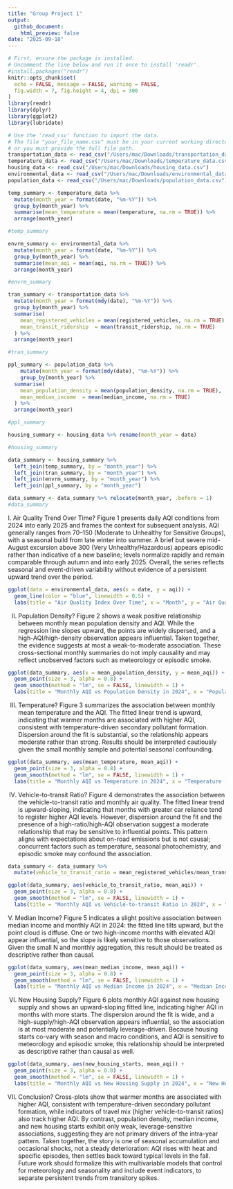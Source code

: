 ```yaml
---
title: "Group Project 1"
output:
  github_document:
    html_preview: false
date: "2025-09-18"
---
```


```r
# First, ensure the package is installed.
# Uncomment the line below and run it once to install 'readr'.
#install.packages("readr")
knitr::opts_chunk$set(
  echo = FALSE, message = FALSE, warning = FALSE,
  fig.width = 7, fig.height = 4, dpi = 300
)
library(readr)
library(dplyr)
library(ggplot2)
library(lubridate)

# Use the 'read_csv' function to import the data.
# The file "your_file_name.csv" must be in your current working directory,
# or you must provide the full file path.
transportation_data <- read_csv("/Users/mac/Downloads/transportation_data.csv")
temperature_data <- read_csv("/Users/mac/Downloads/temperature_data.csv")
housing_data <- read_csv("/Users/mac/Downloads/housing_data.csv")
environmental_data <- read_csv("/Users/mac/Downloads/environmental_data.csv")
population_data <- read_csv("/Users/mac/Downloads/population_data.csv")
```

```r
temp_summary <- temperature_data %>%
  mutate(month_year = format(date, "%m-%Y")) %>%
  group_by(month_year) %>%
  summarise(mean_temperature = mean(temperature, na.rm = TRUE)) %>%
  arrange(month_year)

#temp_summary
```

```r
envrm_summary <- environmental_data %>%
  mutate(month_year = format(date, "%m-%Y")) %>%
  group_by(month_year) %>%
  summarise(mean_aqi = mean(aqi, na.rm = TRUE)) %>%
  arrange(month_year)

#envrm_summary
```

```r
tran_summary <- transportation_data %>%
  mutate(month_year = format(mdy(date), "%m-%Y")) %>%
  group_by(month_year) %>%
  summarise(
    mean_registered_vehicles = mean(registered_vehicles, na.rm = TRUE),
    mean_transit_ridership  = mean(transit_ridership, na.rm = TRUE)
  ) %>%
  arrange(month_year)

#tran_summary
```

```r
ppl_summary <- population_data %>%
    mutate(month_year = format(mdy(date), "%m-%Y")) %>%
    group_by(month_year) %>%
  summarise(
    mean_population_density = mean(population_density, na.rm = TRUE),
    mean_median_income  = mean(median_income, na.rm = TRUE)
  ) %>%
  arrange(month_year)

#ppl_summary
```

```r
housing_summary <- housing_data %>% rename(month_year = date)

#housing_summary
```

```r
data_summary <- housing_summary %>%
  left_join(temp_summary, by = "month_year") %>%
  left_join(tran_summary, by = "month_year") %>%
  left_join(envrm_summary, by = "month_year") %>%
  left_join(ppl_summary, by = "month_year")

data_summary <- data_summary %>% relocate(month_year, .before = 1)
#data_summary
```



I. Air Quality Trend Over Time? 
Figure 1 presents daily AQI conditions from 2024 into early 2025 and frames the context for subsequent analysis. AQI generally ranges from 70–150 (Moderate to Unhealthy for Sensitive Groups), with a seasonal build from late winter into summer. A brief but severe mid-August excursion above 300 (Very Unhealthy/Hazardous) appears episodic rather than indicative of a new baseline; levels normalize rapidly and remain comparable through autumn and into early 2025. Overall, the series reflects seasonal and event-driven variability without evidence of a persistent upward trend over the period.

```r
ggplot(data = environmental_data, aes(x = date, y = aqi)) +
  geom_line(color = "blue", linewidth = 0.5) +
  labs(title = "Air Quality Index Over Time", x = "Month", y = "Air Quality Index") 
```


II. Population Density?
Figure 2 shows a weak positive relationship between monthly mean population density and AQI. While the regression line slopes upward, the points are widely dispersed, and a high-AQI/high-density observation appears influential. Taken together, the evidence suggests at most a weak-to-moderate association. These cross-sectional monthly summaries do not imply causality and may reflect unobserved factors such as meteorology or episodic smoke.

```r
ggplot(data_summary, aes(x = mean_population_density, y = mean_aqi)) +
  geom_point(size = 3, alpha = 0.8) +
  geom_smooth(method = "lm", se = FALSE, linewidth = 1) +
  labs(title = "Monthly AQI vs Population Density in 2024", x = "Population Density", y = "Air Quality Index")
```


III. Temperature?
Figure 3 summarizes the association between monthly mean temperature and the AQI. The fitted linear trend is upward, indicating that warmer months are associated with higher AQI, consistent with temperature-driven secondary pollutant formation. Dispersion around the fit is substantial, so the relationship appears moderate rather than strong. Results should be interpreted cautiously given the small monthly sample and potential seasonal confounding.

```r
ggplot(data_summary, aes(mean_temperature, mean_aqi)) +
  geom_point(size = 3, alpha = 0.8) +
  geom_smooth(method = "lm", se = FALSE, linewidth = 1) +
  labs(title = "Monthly AQI vs Temperature in 2024", x = "Temperature (°F)", y = "Air Quality Index")
```


IV. Vehicle-to-transit Ratio?
Figure 4 demonstrates the association between the vehicle-to-transit ratio and monthly air quality. The fitted linear trend is upward-sloping, indicating that months with greater car reliance tend to register higher AQI levels. However, dispersion around the fit and the presence of a high-ratio/high-AQI observation suggest a moderate relationship that may be sensitive to influential points. This pattern aligns with expectations about on-road emissions but is not causal; concurrent factors such as temperature, seasonal photochemistry, and episodic smoke may confound the association.

```r
data_summary <- data_summary %>%
  mutate(vehicle_to_transit_ratio = mean_registered_vehicles/mean_transit_ridership)

ggplot(data_summary, aes(vehicle_to_transit_ratio, mean_aqi)) +
  geom_point(size = 3, alpha = 0.8) +
  geom_smooth(method = "lm", se = FALSE, linewidth = 1) +
  labs(title = "Monthly AQI vs Vehicle-to-transit Ratio in 2024", x = "Vehicle-to-transit Ratio", y = "Air Quality Index")
```


V. Median Income?
Figure 5 indicates a slight positive association between median income and monthly AQI in 2024: the fitted line tilts upward, but the point cloud is diffuse. One or two high-income months with elevated AQI appear influential, so the slope is likely sensitive to those observations. Given the small N and monthly aggregation, this result should be treated as descriptive rather than causal.

```r
ggplot(data_summary, aes(mean_median_income, mean_aqi)) +
  geom_point(size = 3, alpha = 0.8) +
  geom_smooth(method = "lm", se = FALSE, linewidth = 1) +
  labs(title = "Monthly AQI vs Median Income in 2024", x = "Median Income ($)", y = "Air Quality Index")
```


VI. New Housing Supply?
Figure 6 plots monthly AQI against new housing supply and shows an upward-sloping fitted line, indicating higher AQI in months with more starts. The dispersion around the fit is wide, and a high-supply/high-AQI observation appears influential, so the association is at most moderate and potentially leverage-driven. Because housing starts co-vary with season and macro conditions, and AQI is sensitive to meteorology and episodic smoke, this relationship should be interpreted as descriptive rather than causal as well. 

```r
ggplot(data_summary, aes(new_housing_starts, mean_aqi)) +
  geom_point(size = 3, alpha = 0.8) +
  geom_smooth(method = "lm", se = FALSE, linewidth = 1) +
  labs(title = "Monthly AQI vs New Housing Supply in 2024", x = "New Housing Supply", y = "Air Quality Index")
```


VII. Conclusion?
Cross-plots show that warmer months are associated with higher AQI, consistent with temperature-driven secondary pollutant formation, while indicators of travel mix (higher vehicle-to-transit ratios) also track higher AQI. By contrast, population density, median income, and new housing starts exhibit only weak, leverage-sensitive associations, suggesting they are not primary drivers of the intra-year pattern. Taken together, the story is one of seasonal accumulation and occasional shocks, not a steady deterioration: AQI rises with heat and specific episodes, then settles back toward typical levels in the fall. Future work should formalize this with multivariable models that control for meteorology and seasonality and include event indicators, to separate persistent trends from transitory spikes.





